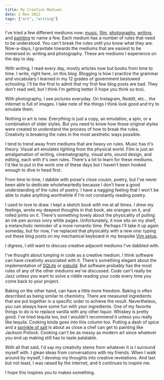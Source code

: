```yaml
---
title: My Creative Mediums
date: 2 Nov 2022
tags: ["art", "writing"]
---
```


I've tried a few different mediums now:
[music](/create/#tunes),
[film](https://www.youtube.com/channel/UC8WzolokXeJKN2d4dMrjPlA),
[photography](https://www.instagram.com/uhhuhhuny/),
[writing](/blog), and
[painting](/create) to name a few.
Each medium has a number of rules that need to be understood.
You can't break the rules until you know what they are.
Now-a-days, I gravitate towards the mediums that are easiest to be immersed in: writing and photography.
These are mediums I experience on the day to day.

With writing, I read every day, mostly articles now but books from time to time.
I write, right here, on this blog.
Blogging is how I practice the grammar and vocabulary I learned in my 12 grades of government bestowed schooling.
I'll be the first to admit that my first few blog posts are bad.
They don't read well, but I think I'm getting better (I hope you think so too).

With photography, I see pictures everyday.
On Instagram, Reddit, etc... the internet is full of images.
I take note of the things I think look good and try to emulate them.

Nothing in art is new.
Everything is just a copy, an emulation, a spin, or a combination of older styles.
But you need to know how those original styles were created to understand
the process of how to break the rules.
Creativity is breaking the rules in the most aesthetic ways possible.

I tend to trend away from mediums that are heavy on rules.
Music has it's theory.
Visual art emulates lighting from the physical world.
Film is just an amalgamation of writing, cinematography, visual arts, sound design, and editing, each with it's
own rules.
There's a lot to learn for these mediums.
I'd like to put in the work one of these days but I haven't been hooked enough to dive in head first.

From time to time, I dabble with prose's close cousin, poetry, but I've never
been able to dedicate wholeheartedly because I don't have a good understanding of
the rules of poetry.
I have a nagging feeling that I won't be able to make anything worthwhile if I'm
not constantly reading poetry.

I used to love to draw.
I kept a sketch book with me at all times.
I drew my feelings, wrote my deepest thoughts in that book, ate oranges on it, and rolled joints on it.
There's something lovely about the physicality of pulling an ink pen across ivory white pages.
Unfortunately, it now sits on my shelf, a melancholic reminder of a more romantic time.
Perhaps I'll take it up again someday, but for now, I've replaced that physicality with a new one:
typing out these blog posts on my mechanical keyboard in my bespoke
[Vim setup](https://github.com/ec965/dotfiles/tree/master/roles/nvim/files).

I digress, I still want to discuss creative adjacent mediums I've dabbled with.

I've thought about lumping in code as a creative medium.
I think software can have creativity associated with it.
There's something elegant about the implementation of [SQLite](https://www.sqlite.org/index.html)
or [esbuild](https://esbuild.github.io/).
But software probably has the most rules of any of the other mediums we've discussed.
Code can't really be Jazz unless you want to solve a riddle reading your code every time you come
back to your project.

Baking on the other hand, can have a little more freedom.
Baking is often described as being similar to chemistry.
There are measured ingredients that are put together in a specific order to achieve the result.
Nevertheless, you can always have some fun with your ingredients.
One of my favorite things to do is to replace vanilla with any other liquor.
Whiskey is pretty good.
I've tried tequila too, but I wouldn't recommend it unless you really like tequila.
Cooking kinda goes into this column too.
Putting a dash of spice and a [sprinkle of salt](https://www.instagram.com/nusr_et/)
is about as close a chef can get to painting like Jackson Pollock.
Cooking can't be as messy as modern art since whatever you end up making still has to taste palatable.

With all that said, I'd say my creativity stems from whatever it is I surround myself with.
I glean ideas from conversations with my friends.
When I walk around by myself, I develop my thoughts into creative revelations.
And last but not least, I was raised by the internet, and it continues to inspire me.

I hope this inspires you to makes something.

